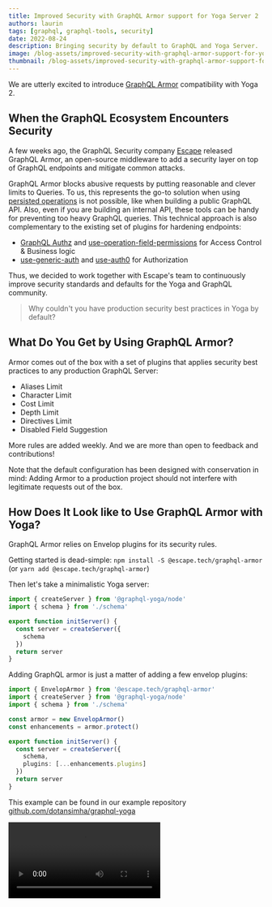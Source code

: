 ```yaml
---
title: Improved Security with GraphQL Armor support for Yoga Server 2
authors: laurin
tags: [graphql, graphql-tools, security]
date: 2022-08-24
description: Bringing security by default to GraphQL and Yoga Server.
image: /blog-assets/improved-security-with-graphql-armor-support-for-yoga-server-2/cover.png
thumbnail: /blog-assets/improved-security-with-graphql-armor-support-for-yoga-server-2/cover.png
---
```


We are utterly excited to introduce
[GraphQL Armor](https://github.com/Escape-Technologies/graphql-armor) compatibility with Yoga 2.

## When the GraphQL Ecosystem Encounters Security

A few weeks ago, the GraphQL Security company [Escape](https://escape.tech) released GraphQL Armor,
an open-source middleware to add a security layer on top of GraphQL endpoints and mitigate common
attacks.

GraphQL Armor blocks abusive requests by putting reasonable and clever limits to Queries. To us,
this represents the go-to solution when using
[persisted operations](https://envelop.dev/plugins/use-persisted-operations) is not possible, like
when building a public GraphQL API. Also, even if you are building an internal API, these tools can
be handy for preventing too heavy GraphQL queries. This technical approach is also complementary to
the existing set of plugins for hardening endpoints:

- [GraphQL Authz](/blog/graphql-authz) and
  [use-operation-field-permissions](https://envelop.dev/plugins/use-operation-field-permissions) for
  Access Control & Business logic
- [use-generic-auth](https://envelop.dev/plugins/use-generic-auth) and
  [use-auth0](https://envelop.dev/plugins/use-auth0) for Authorization

Thus, we decided to work together with Escape's team to continuously improve security standards and
defaults for the Yoga and GraphQL community.

> Why couldn't you have production security best practices in Yoga by default?

## What Do You Get by Using GraphQL Armor?

Armor comes out of the box with a set of plugins that applies security best practices to any
production GraphQL Server:

- Aliases Limit
- Character Limit
- Cost Limit
- Depth Limit
- Directives Limit
- Disabled Field Suggestion

More rules are added weekly. And we are more than open to feedback and contributions!

Note that the default configuration has been designed with conservation in mind: Adding Armor to a
production project should not interfere with legitimate requests out of the box.

## How Does It Look like to Use GraphQL Armor with Yoga?

GraphQL Armor relies on Envelop plugins for its security rules.

Getting started is dead-simple: `npm install -S @escape.tech/graphql-armor` (or
`yarn add @escape.tech/graphql-armor`)

Then let's take a minimalistic Yoga server:

```ts
import { createServer } from '@graphql-yoga/node'
import { schema } from './schema'

export function initServer() {
  const server = createServer({
    schema
  })
  return server
}
```

Adding GraphQL armor is just a matter of adding a few envelop plugins:

```ts
import { EnvelopArmor } from '@escape.tech/graphql-armor'
import { createServer } from '@graphql-yoga/node'
import { schema } from './schema'

const armor = new EnvelopArmor()
const enhancements = armor.protect()

export function initServer() {
  const server = createServer({
    schema,
    plugins: [...enhancements.plugins]
  })
  return server
}
```

This example can be found in our example repository
[github.com/dotansimha/graphql-yoga](https://github.com/dotansimha/graphql-yoga/tree/master/examples)

<Video src="https://youtube.com/embed/Rklux1aF5Tc" title="Secure APIs with GraphQL Armor" />

## Join Us in Building the Future of GraphQL Security

Escape's team is actively working on improving Armor and its support for Yoga Server This is just
the start of a great collaboration between our teams to ensure better security for the whole GraphQL
ecosystem. There is much more to come! Feel free to come on Armor's GitHub to ⭐ star, 🗣️ discuss,
🎉 ask them for new features, and more:

[github.com/Escape-Technologies/graphql-armor](https://github.com/Escape-Technologies/graphql-armor)

Talk to you soon! 🤟

